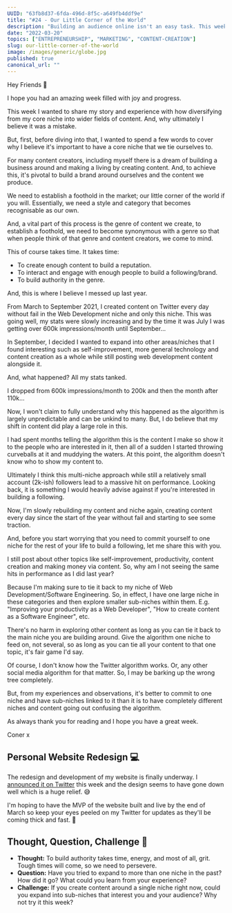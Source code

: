 ```yaml
---
UUID: "63fb8d37-6fda-496d-8f5c-a649fb4ddf9e"
title: "#24 - Our Little Corner of the World"
description: "Building an audience online isn't an easy task. This week I share a story of how diversifying from my core-niche in the past cost me months of work..."
date: "2022-03-20"
topics: ["ENTREPRENEURSHIP", "MARKETING", "CONTENT-CREATION"]
slug: our-little-corner-of-the-world
image: /images/generic/globe.jpg
published: true
canonical_url: ""
---
```


Hey Friends 👋

I hope you had an amazing week filled with joy and progress.

This week I wanted to share my story and experience with how diversifying from my core niche into wider fields of content. And, why ultimately I believe it was a mistake.

But, first, before diving into that, I wanted to spend a few words to cover why I believe it's important to have a core niche that we tie ourselves to.

For many content creators, including myself there is a dream of building a business around and making a living by creating content. And, to achieve this, it's pivotal to build a brand around ourselves and the content we produce.

We need to establish a foothold in the market; our little corner of the world if you will. Essentially, we need a style and category that becomes recognisable as our own.

And, a vital part of this process is the genre of content we create, to establish a foothold, we need to become synonymous with a genre so that when people think of that genre and content creators, we come to mind.

This of course takes time. It takes time:

- To create enough content to build a reputation.
- To interact and engage with enough people to build a following/brand.
- To build authority in the genre.

And, this is where I believe I messed up last year.

From March to September 2021, I created content on Twitter every day without fail in the Web Development niche and only this niche. This was going well, my stats were slowly increasing and by the time it was July I was getting over 600k impressions/month until September...

In September, I decided I wanted to expand into other areas/niches that I found interesting such as self-improvement, more general technology and content creation as a whole while still posting web development content alongside it.

And, what happened? All my stats tanked.

I dropped from 600k impressions/month to 200k and then the month after 110k...

Now, I won't claim to fully understand why this happened as the algorithm is largely unpredictable and can be unkind to many. But, I do believe that my shift in content did play a large role in this.

I had spent months telling the algorithm this is the content I make so show it to the people who are interested in it, then all of a sudden I started throwing curveballs at it and muddying the waters. At this point, the algorithm doesn't know who to show my content to.

Ultimately I think this multi-niche approach while still a relatively small account (2k-ish) followers lead to a massive hit on performance. Looking back, it is something I would heavily advise against if you're interested in building a following.

Now, I'm slowly rebuilding my content and niche again, creating content every day since the start of the year without fail and starting to see some traction.

And, before you start worrying that you need to commit yourself to one niche for the rest of your life to build a following, let me share this with you.

I still post about other topics like self-improvement, productivity, content creation and making money via content. So, why am I not seeing the same hits in performance as I did last year?

Because I'm making sure to tie it back to my niche of Web Development/Software Engineering. So, in effect, I have one large niche in these categories and then explore smaller sub-niches within them. E.g. "Improving your productivity as a Web Developer", "How to create content as a Software Engineer", etc.

There's no harm in exploring other content as long as you can tie it back to the main niche you are building around. Give the algorithm one niche to feed on, not several, so as long as you can tie all your content to that one topic, it's fair game I'd say.

Of course, I don't know how the Twitter algorithm works. Or, any other social media algorithm for that matter. So, I may be barking up the wrong tree completely.

But, from my experiences and observations, it's better to commit to one niche and have sub-niches linked to it than it is to have completely different niches and content going out confusing the algorithm.

As always thank you for reading and I hope you have a great week.

Coner x

## Personal Website Redesign 💻

The redesign and development of my website is finally underway. I [announced it on Twitter](https://twitter.com/MrConerMurphy/status/1503724543478804480) this week and the design seems to have gone down well which is a huge relief. 😅

I'm hoping to have the MVP of the website built and live by the end of March so keep your eyes peeled on my Twitter for updates as they'll be coming thick and fast. 👀

## Thought, Question, Challenge 🤔

- **Thought:** To build authority takes time, energy, and most of all, grit. Tough times will come, so we need to persevere.
- **Question:** Have you tried to expand to more than one niche in the past? How did it go? What could you learn from your experience?
- **Challenge:** If you create content around a single niche right now, could you expand into sub-niches that interest you and your audience? Why not try it this week?
